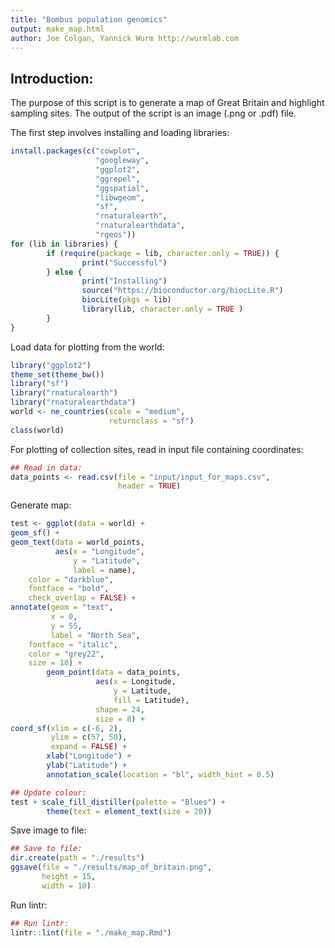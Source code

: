 ```yaml
---
title: "Bombus population genomics"
output: make_map.html
author: Joe Colgan, Yannick Wurm http://wurmlab.com
---
```


## Introduction:
The purpose of this script is to generate a map of Great Britain and highlight sampling sites.
The output of the script is an image (.png or .pdf) file.

The first step involves installing and loading libraries:
```r
install.packages(c("cowplot",
                   "googleway",
                   "ggplot2",
                   "ggrepel",
                   "ggspatial",
                   "libwgeom",
                   "sf",
                   "rnaturalearth",
                   "rnaturalearthdata",
                   "rgeos"))
for (lib in libraries) {
        if (require(package = lib, character.only = TRUE)) {
                print("Successful")
        } else {
                print("Installing")
                source("https://bioconductor.org/biocLite.R")
                biocLite(pkgs = lib)
                library(lib, character.only = TRUE )
        }
}
```

Load data for plotting from the world:

```r
library("ggplot2")
theme_set(theme_bw())
library("sf")
library("rnaturalearth")
library("rnaturalearthdata")
world <- ne_countries(scale = "medium",
                      returnclass = "sf")
class(world)
```

For plotting of collection sites, read in input file containing coordinates:

```r
## Read in data:
data_points <- read.csv(file = "input/input_for_maps.csv",
                        header = TRUE)
```

Generate map:

```r
test <- ggplot(data = world) +
geom_sf() +
geom_text(data = world_points,
          aes(x = "Longitude",
              y = "Latitude",
              label = name),
    color = "darkblue",
    fontface = "bold",
    check_overlap = FALSE) +
annotate(geom = "text",
         x = 0,
         y = 55,
         label = "North Sea",
    fontface = "italic",
    color = "grey22",
    size = 10) +
        geom_point(data = data_points,
                   aes(x = Longitude,
                       y = Latitude,
                       fill = Latitude),
                   shape = 24,
                   size = 8) +
coord_sf(xlim = c(-6, 2),
         ylim = c(57, 50),
         expand = FALSE) +
        xlab("Longitude") +
        ylab("Latitude") +
        annotation_scale(location = "bl", width_hint = 0.5)

## Update colour:
test + scale_fill_distiller(palette = "Blues") +
        theme(text = element_text(size = 20))
```

Save image to file:

```r
## Save to file:
dir.create(path = "./results")
ggsave(file = "./results/map_of_britain.png",
       height = 15,
       width = 10)
```

Run lintr:
```r
## Run lintr:
lintr::lint(file = "./make_map.Rmd")
```
